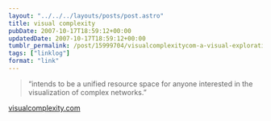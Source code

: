 ```yaml
---
layout: "../../../layouts/posts/post.astro"
title: visual complexity
pubDate: 2007-10-17T18:59:12+00:00
updatedDate: 2007-10-17T18:59:12+00:00
tumblr_permalink: /post/15999704/visualcomplexitycom-a-visual-exploration-on
tags: ["linklog"]
format: "link"
---
```


> &ldquo;intends to be a unified resource space for anyone interested in the visualization of complex networks.&rdquo;

[visualcomplexity.com][1]

[1]: http://www.visualcomplexity.com/vc/
